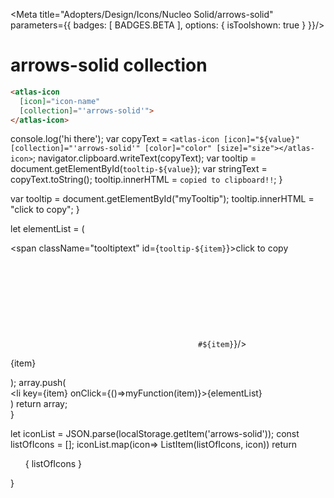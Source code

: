 
<Meta title="Adopters/Design/Icons/Nucleo Solid/arrows-solid" parameters={{ badges: [ BADGES.BETA ], options: { isToolshown: true } }}/>

# arrows-solid collection

```html
<atlas-icon 
  [icon]="icon-name"  
  [collection]="'arrows-solid'">
</atlas-icon>

```

<style>
{`
/* NOTE: This css is generated by Nucleo */
ul {
  display: flex;
  flex-wrap: wrap;
  justify-content: center;
  padding-left: 0;
}

ul li {
  border-radius: .4em;
  transition: background-color .2s;
  user-select: none;
  overflow: hidden;
  text-align: center;
  padding: 2em 1em 1em;
}

ul li:hover {
  background: hsla(0, 0%, 0%, 0.05);
  cursor: pointer;
}

ul p {
  display: block;
  font-size: 0.75rem;
  color: hsla(0, 0%, 0%, 0.5);
  user-select: text;
  cursor: pointer;
  max-width: 6rem;
  padding: 8px 0 4px;
}

ul p::selection {
  background: hsl(230, 93%, 66%);
  color: #fff;
}

ul p::-moz-selection {
  background: hsl(230, 93%, 66%);
  color: #fff;
}

.svg-wrapper {
  font-size: 32px;
}

.svg-wrapper svg {
  display: block;
  margin: 0 auto 10px;
}

/* --------------------------------

Icons

-------------------------------- */

:root {
  --icon-color-primary: inherit;
  --icon-color-secondary: currentColor;
}

.icon {
  display: inline-block;
  color: var(--icon-color-primary); /* icon primary color */
  height: 1em;
  width: 1em;
  line-height: 1;
  flex-shrink: 0;
  max-width: initial;
}

.icon use {
  /* icon secondary color */
  fill: var(--icon-color-secondary);
  stroke: var(--icon-color-secondary);
}

.css-122ju8q {
    padding: 0;
}

.icon-name {
    font-size: 12px;
}

/* --------------------------------

Caps/Corners

-------------------------------- */

.icon use {
  --icon-stroke-linecap-butt: butt;
  stroke-miterlimit: 10;
  stroke-linecap: square;
  stroke-linejoin: miter;
}

.stroke-round use {
  --icon-stroke-linecap-butt: round;
  stroke-linecap: round;
  stroke-linejoin: round;
}

/* --------------------------------

Tooltip

-------------------------------- */

.tooltip {
  position: relative;
  display: inline-block;
}

.tooltip .tooltiptext {
  visibility: hidden;
  width: 100%;
  background-color: #f6f9fc;
  color: #242323;
  text-align: center;
  padding: 3px;
  position: absolute;
  z-index: 1;
  bottom: 84%;
  left: 50%;
  margin-left: -75px;
  opacity: 0;
  transition: opacity 0.3s;
  font-size: 11px;
  justify-content: center;
  display: flex;
  align-items: center;
}

.tooltip:hover .tooltiptext {
  visibility: visible;
  opacity: 1;
}
    
    `}
</style>


  console.log('hi there');
  var copyText = `<atlas-icon [icon]="${value}" [collection]="'arrows-solid'" [color]="color" [size]="size"></atlas-icon>`;
  navigator.clipboard.writeText(copyText);
  var tooltip = document.getElementById(`tooltip-${value}`);
  var stringText = copyText.toString();
  tooltip.innerHTML = `copied to clipboard!!`;
}

  var tooltip = document.getElementById("myTooltip");
  tooltip.innerHTML = "click to copy";
}

  let elementList = (
      <div>
          <span className="tooltiptext" id={`tooltip-${item}`}>click to copy</span>
          <div className="svg-wrapper">
          <svg className="icon">
            <use href={`#${item}`}/>
          </svg>
          </div>
          <p  data-folder="">
          {item}
          </p> 
      </div>
  );
  array.push( <div className="tooltip" key={item}><li key={item} onClick={()=>myFunction(item)}>{elementList}</li></div>)
  return array;   
}

  let iconList = JSON.parse(localStorage.getItem('arrows-solid'));
  const listOfIcons = [];
  iconList.map(icon=> ListItem(listOfIcons, icon))
  return <ul>{ listOfIcons }</ul>
}

<Base/>
<svg xmlns="http://www.w3.org/2000/svg">
  <defs>
    <symbol id="all-directions" viewBox="0 0 24 24">
      <path fill="currentColor" d="m20.78 11.47-3-3a.75.75 0 1 0-1.06 1.06l1.72 1.72h-5.69V5.56l1.72 1.72a.75.75 0 0 0 1.06-1.06l-3-3a.75.75 0 0 0-1.06 0l-3 3a.75.75 0 1 0 1.06 1.06l1.72-1.72v5.69H5.56l1.72-1.72a.75.75 0 1 0-1.06-1.06l-3 3a.75.75 0 0 0 0 1.06l3 3a.75.75 0 1 0 1.06-1.06l-1.72-1.72h5.69v5.69l-1.72-1.72a.75.75 0 1 0-1.06 1.06l3 3a.75.75 0 0 0 1.06 0l3-3a.75.75 0 0 0-1.06-1.06l-1.72 1.72v-5.69h5.69l-1.72 1.72a.75.75 0 1 0 1.06 1.06l3-3a.75.75 0 0 0 0-1.06Z"/>
    </symbol>
    <symbol id="arrow-bottom-left" viewBox="0 0 24 24">
      <path fill="currentColor" d="M18.97 3.97 7.5 15.44l-2.47-2.47a.75.75 0 0 0-1.28.53v6a.75.75 0 0 0 .75.75h6a.75.75 0 0 0 .53-1.28L8.56 16.5 20.03 5.03a.75.75 0 0 0-1.06-1.06Z"/>
    </symbol>
    <symbol id="arrow-bottom-right" viewBox="0 0 24 24">
      <path fill="currentColor" d="M19.787 12.807a.75.75 0 0 0-.817.163l-2.47 2.47L5.03 3.97a.75.75 0 0 0-1.06 1.06L15.44 16.5l-2.47 2.47a.75.75 0 0 0 .53 1.28h6a.75.75 0 0 0 .75-.75v-6a.75.75 0 0 0-.463-.693Z"/>
    </symbol>
    <symbol id="arrow-down" viewBox="0 0 24 24">
      <path fill="currentColor" d="m6.9 14.7 4.5 6a.777.777 0 0 0 1.2 0l4.5-6a.75.75 0 0 0-.6-1.2h-3.75V3.75a.75.75 0 1 0-1.5 0v9.75H7.5a.75.75 0 0 0-.6 1.2Z"/>
    </symbol>
    <symbol id="arrow-left" viewBox="0 0 24 24">
      <path fill="currentColor" d="m9.3 17.1-6-4.5a.777.777 0 0 1 0-1.2l6-4.5a.75.75 0 0 1 1.2.6v3.75h9.75a.75.75 0 1 1 0 1.5H10.5v3.75a.75.75 0 0 1-1.2.6Z"/>
    </symbol>
    <symbol id="arrow-right" viewBox="0 0 24 24">
      <path fill="currentColor" d="m14.7 17.1 6-4.5a.777.777 0 0 0 0-1.2l-6-4.5a.75.75 0 0 0-1.2.6v3.75H3.75a.75.75 0 1 0 0 1.5h9.75v3.75a.75.75 0 0 0 1.2.6Z"/>
    </symbol>
    <symbol id="arrow-top-left" viewBox="0 0 24 24">
      <path fill="currentColor" d="m8.56 7.5 2.47-2.47a.75.75 0 0 0-.53-1.28h-6a.75.75 0 0 0-.75.75v6a.75.75 0 0 0 1.28.53L7.5 8.56l11.47 11.47a.75.75 0 0 0 1.06-1.06L8.56 7.5Z"/>
    </symbol>
    <symbol id="arrow-top-right" viewBox="0 0 24 24">
      <path fill="currentColor" d="M19.5 3.75h-6a.75.75 0 0 0-.53 1.28l2.47 2.47L3.97 18.97a.75.75 0 1 0 1.06 1.06L16.5 8.56l2.47 2.47a.75.75 0 0 0 1.28-.53v-6a.75.75 0 0 0-.75-.75Z"/>
    </symbol>
    <symbol id="arrow-up" viewBox="0 0 24 24">
      <path fill="currentColor" d="m17.1 9.3-4.5-6a.777.777 0 0 0-1.2 0l-4.5 6a.75.75 0 0 0 .6 1.2h3.75v9.75a.75.75 0 1 0 1.5 0V10.5h3.75a.75.75 0 0 0 .6-1.2Z"/>
    </symbol>
    <symbol id="arrows-expand" viewBox="0 0 24 24">
      <path fill="currentColor" d="M19.5 3.75h-5.25a.75.75 0 0 0-.53 1.28l2.095 2.095-8.69 8.69L5.03 13.72a.75.75 0 0 0-1.28.53v5.25a.75.75 0 0 0 .75.75h5.25a.75.75 0 0 0 .53-1.28l-2.095-2.095 8.69-8.69 2.095 2.095a.75.75 0 0 0 1.28-.53V4.5a.75.75 0 0 0-.75-.75Z"/>
    </symbol>
    <symbol id="chevron-down" viewBox="0 0 24 24">
      <path fill="currentColor" d="M12 16.5a.75.75 0 0 1-.53-.22l-7.5-7.5a.75.75 0 0 1 1.06-1.06L12 14.69l6.97-6.97a.75.75 0 1 1 1.06 1.06l-7.5 7.5a.75.75 0 0 1-.53.22Z"/>
    </symbol>
    <symbol id="chevron-left" viewBox="0 0 24 24">
      <path fill="currentColor" d="M15.75 20.25a.75.75 0 0 1-.53-.22l-7.5-7.5a.75.75 0 0 1 0-1.06l7.5-7.5a.75.75 0 0 1 1.06 1.06L9.31 12l6.97 6.97a.75.75 0 0 1-.53 1.28Z"/>
    </symbol>
    <symbol id="chevron-right" viewBox="0 0 24 24">
      <path fill="currentColor" d="M8.25 20.25a.75.75 0 0 1-.53-1.28L14.69 12 7.72 5.03a.75.75 0 0 1 1.06-1.06l7.5 7.5a.75.75 0 0 1 0 1.06l-7.5 7.5a.75.75 0 0 1-.53.22Z"/>
    </symbol>
    <symbol id="chevron-sm-down" viewBox="0 0 24 24">
      <path fill="currentColor" d="M12 14.25a.75.75 0 0 1-.53-.22l-3-3a.75.75 0 1 1 1.06-1.06L12 12.44l2.47-2.47a.75.75 0 0 1 1.06 1.06l-3 3a.75.75 0 0 1-.53.22Z"/>
    </symbol>
    <symbol id="chevron-sm-left" viewBox="0 0 24 24">
      <path fill="currentColor" d="M13.5 15.75a.75.75 0 0 1-.53-.22l-3-3a.75.75 0 0 1 0-1.06l3-3a.75.75 0 1 1 1.06 1.06L11.56 12l2.47 2.47a.751.751 0 0 1-.53 1.28Z"/>
    </symbol>
    <symbol id="chevron-sm-right" viewBox="0 0 24 24">
      <path fill="currentColor" d="M10.5 15.75a.75.75 0 0 1-.53-1.28L12.44 12 9.97 9.53a.75.75 0 1 1 1.06-1.06l3 3a.75.75 0 0 1 0 1.06l-3 3a.75.75 0 0 1-.53.22Z"/>
    </symbol>
    <symbol id="chevron-sm-up" viewBox="0 0 24 24">
      <path fill="currentColor" d="m15.53 12.97-3-3a.75.75 0 0 0-1.06 0l-3 3a.75.75 0 1 0 1.06 1.06L12 11.56l2.47 2.47a.75.75 0 0 0 1.06-1.06Z"/>
    </symbol>
    <symbol id="chevron-up" viewBox="0 0 24 24">
      <path fill="currentColor" d="M19.5 16.5a.75.75 0 0 1-.53-.22L12 9.31l-6.97 6.97a.75.75 0 0 1-1.06-1.06l7.5-7.5a.75.75 0 0 1 1.06 0l7.5 7.5a.75.75 0 0 1-.53 1.28Z"/>
    </symbol>
    <symbol id="circle-chevron-down" viewBox="0 0 24 24">
      <path fill="currentColor" d="M12 3a9 9 0 1 0 9 9 9.01 9.01 0 0 0-9-9Zm3.53 8.78-3 3a.75.75 0 0 1-1.06 0l-3-3a.75.75 0 1 1 1.06-1.06L12 13.19l2.47-2.47a.75.75 0 0 1 1.06 1.06Z"/>
    </symbol>
    <symbol id="circle-chevron-left" viewBox="0 0 24 24">
      <path fill="currentColor" d="M12 3a9 9 0 1 0 9 9 9.01 9.01 0 0 0-9-9Zm1.28 11.47a.75.75 0 0 1-1.06 1.06l-3-3a.75.75 0 0 1 0-1.06l3-3a.749.749 0 1 1 1.06 1.06L10.81 12l2.47 2.47Z"/>
    </symbol>
    <symbol id="circle-chevron-right" viewBox="0 0 24 24">
      <path fill="currentColor" d="M21 12a9 9 0 1 0-9 9 9.01 9.01 0 0 0 9-9Zm-10.28 3.53a.75.75 0 0 1 0-1.06L13.19 12l-2.47-2.47a.749.749 0 1 1 1.06-1.06l3 3a.75.75 0 0 1 0 1.06l-3 3a.75.75 0 0 1-1.06 0Z"/>
    </symbol>
    <symbol id="circle-chevron-up" viewBox="0 0 24 24">
      <path fill="currentColor" d="M12 3a9 9 0 1 0 9 9 9.01 9.01 0 0 0-9-9Zm3.53 10.28a.75.75 0 0 1-1.06 0L12 10.81l-2.47 2.47a.75.75 0 1 1-1.06-1.06l3-3a.75.75 0 0 1 1.06 0l3 3a.75.75 0 0 1 0 1.06Z"/>
    </symbol>
    <symbol id="circle-triangle-down" viewBox="0 0 24 24">
      <path fill="currentColor" d="M12 3a9 9 0 1 0 9 9 9.01 9.01 0 0 0-9-9Zm2.932 8.09-2.625 3.75a.39.39 0 0 1-.614 0l-2.625-3.75a.375.375 0 0 1 .307-.59h5.25a.375.375 0 0 1 .307.59Z"/>
    </symbol>
    <symbol id="circle-triangle-left" viewBox="0 0 24 24">
      <path fill="currentColor" d="M12 3a9 9 0 1 0 9 9 9.01 9.01 0 0 0-9-9Zm1.5 11.625a.375.375 0 0 1-.59.307l-3.75-2.625a.39.39 0 0 1 0-.614l3.75-2.625a.375.375 0 0 1 .59.307v5.25Z"/>
    </symbol>
    <symbol id="circle-triangle-right" viewBox="0 0 24 24">
      <path fill="currentColor" d="M21 12a9 9 0 1 0-9 9 9.01 9.01 0 0 0 9-9Zm-10.298 2.957a.375.375 0 0 1-.202-.332v-5.25a.375.375 0 0 1 .59-.307l3.75 2.625a.388.388 0 0 1 0 .614l-3.75 2.625a.375.375 0 0 1-.388.025Z"/>
    </symbol>
    <symbol id="circle-triangle-up" viewBox="0 0 24 24">
      <path fill="currentColor" d="M12 3a9 9 0 1 0 9 9 9.01 9.01 0 0 0-9-9Zm2.957 10.298a.375.375 0 0 1-.332.202h-5.25a.375.375 0 0 1-.307-.59l2.625-3.75a.388.388 0 0 1 .614 0l2.625 3.75a.375.375 0 0 1 .025.388Z"/>
    </symbol>
    <symbol id="cloud-download" viewBox="0 0 24 24">
      <path fill="currentColor" d="M13.5 4.5a7.47 7.47 0 0 0-7.391 6.225A4.5 4.5 0 0 0 7.5 19.5h6a7.5 7.5 0 0 0 0-15Zm2.154 8.876-3.375 3.75a.375.375 0 0 1-.558 0l-3.375-3.75a.375.375 0 0 1 .279-.626h2.625V10.5a.75.75 0 1 1 1.5 0v2.25h2.625a.375.375 0 0 1 .279.626Z"/>
    </symbol>
    <symbol id="cloud-upload" viewBox="0 0 24 24">
      <path fill="currentColor" d="M13.5 4.5a7.47 7.47 0 0 0-7.391 6.225A4.5 4.5 0 0 0 7.5 19.5h6a7.5 7.5 0 0 0 0-15Zm2.218 9.525a.375.375 0 0 1-.343.225H12.75v2.25a.75.75 0 1 1-1.5 0v-2.25H8.625a.374.374 0 0 1-.279-.626l3.375-3.75a.386.386 0 0 1 .558 0l3.375 3.75a.375.375 0 0 1 .064.401Z"/>
    </symbol>
    <symbol id="compare" viewBox="0 0 24 24">
      <path fill="currentColor" d="M6.896 7.515c.146.028.28.1.384.205l3.75 3.75a.75.75 0 0 1 0 1.06l-3.75 3.75A.75.75 0 0 1 6 15.75v-3H3.75a.75.75 0 1 1 0-1.5H6v-3a.75.75 0 0 1 .896-.735ZM18 11.25h2.25a.75.75 0 1 1 0 1.5H18v3a.75.75 0 0 1-1.28.53l-3.75-3.75a.75.75 0 0 1 0-1.06l3.75-3.75a.75.75 0 0 1 1.28.53v3Z"/>
    </symbol>
    <symbol id="cross-horizontal" viewBox="0 0 24 24">
      <path fill="currentColor" d="M12.75 11.25v-7.5a.75.75 0 0 0-1.5 0v7.5h-3V9a.75.75 0 0 0-1.219-.586l-3.75 3a.75.75 0 0 0 0 1.172l3.75 3A.751.751 0 0 0 8.25 15v-2.25h7.5V15a.75.75 0 0 0 1.219.586l3.75-3a.75.75 0 0 0 0-1.172l-3.75-3a.75.75 0 0 0-1.22.586v2.25h-3Z"/>
      <path fill="currentColor" d="M12 21a.75.75 0 0 1-.75-.75V15a.75.75 0 1 1 1.5 0v5.25A.75.75 0 0 1 12 21Z"/>
    </symbol>
    <symbol id="ctrl-backward" viewBox="0 0 24 24">
      <path fill="currentColor" d="M19.825 5.325a.75.75 0 0 0-.794.09L12 11.039V6a.75.75 0 0 0-1.219-.586l-7.5 6a.75.75 0 0 0 0 1.172l7.5 6A.751.751 0 0 0 12 18v-5.04l7.031 5.626A.751.751 0 0 0 20.25 18V6a.75.75 0 0 0-.425-.675Z"/>
    </symbol>
    <symbol id="ctrl-forward" viewBox="0 0 24 24">
      <path fill="currentColor" d="M13.219 5.414A.75.75 0 0 0 12 6v5.04L4.969 5.413A.75.75 0 0 0 3.75 6v12a.75.75 0 0 0 1.219.586L12 12.96V18a.75.75 0 0 0 1.219.586l7.5-6a.75.75 0 0 0 0-1.172l-7.5-6Z"/>
    </symbol>
    <symbol id="curved-arrow-down" viewBox="0 0 24 24">
      <path fill="currentColor" d="M15.75 20.25a.75.75 0 0 0 .576-.27l3.75-4.5a.75.75 0 0 0-.576-1.23h-3v-4.125a6.375 6.375 0 1 0-12.75 0V13.5a.75.75 0 1 0 1.5 0v-3.375a4.875 4.875 0 1 1 9.75 0v4.125h-3a.75.75 0 0 0-.576 1.23l3.75 4.5a.75.75 0 0 0 .576.27Z"/>
    </symbol>
    <symbol id="curved-arrow-left" viewBox="0 0 24 24">
      <path fill="currentColor" d="M13.875 3.75H10.5a.75.75 0 0 0 0 1.5h3.375a4.875 4.875 0 1 1 0 9.75H9.75v-3a.75.75 0 0 0-1.23-.576l-4.5 3.75a.75.75 0 0 0 0 1.152l4.5 3.75a.75.75 0 0 0 1.23-.576v-3h4.125a6.375 6.375 0 1 0 0-12.75Z"/>
    </symbol>
    <symbol id="curved-arrow-right" viewBox="0 0 24 24">
      <path fill="currentColor" d="m20.686 15.14-5.25-3.75a.75.75 0 0 0-1.186.61v3H9.375a4.875 4.875 0 1 1 0-9.75h4.875a.75.75 0 1 0 0-1.5H9.375a6.375 6.375 0 0 0 0 12.75h4.875v3a.75.75 0 0 0 1.186.61l5.25-3.75a.748.748 0 0 0 0-1.22Z"/>
    </symbol>
    <symbol id="data-download" viewBox="0 0 24 24">
      <path fill="currentColor" d="M11.682 16.429a.75.75 0 0 1-.258-.199l-3.75-4.5a.75.75 0 0 1 .576-1.23h3v-6a.75.75 0 1 1 1.5 0v6h3a.75.75 0 0 1 .576 1.23l-3.75 4.5a.75.75 0 0 1-.894.199Z"/>
      <path fill="currentColor" d="M18.97 14.47a.75.75 0 0 1 1.28.53v3A2.25 2.25 0 0 1 18 20.25H6A2.25 2.25 0 0 1 3.75 18v-3a.75.75 0 1 1 1.5 0v3a.75.75 0 0 0 .75.75h12a.75.75 0 0 0 .75-.75v-3a.75.75 0 0 1 .22-.53Z"/>
    </symbol>
    <symbol id="data-upload" viewBox="0 0 24 24">
      <path fill="currentColor" d="M11.25 9.75h-3a.75.75 0 0 1-.576-1.23l3.75-4.5a.776.776 0 0 1 1.152 0l3.75 4.5a.75.75 0 0 1-.576 1.23h-3v6a.75.75 0 1 1-1.5 0v-6Z"/>
      <path fill="currentColor" d="M18.97 14.47a.75.75 0 0 1 1.28.53v3A2.25 2.25 0 0 1 18 20.25H6A2.25 2.25 0 0 1 3.75 18v-3a.75.75 0 1 1 1.5 0v3a.75.75 0 0 0 .75.75h12a.75.75 0 0 0 .75-.75v-3a.75.75 0 0 1 .22-.53Z"/>
    </symbol>
    <symbol id="eject" viewBox="0 0 24 24">
      <path fill="currentColor" d="M5.25 3.75h13.5A2.25 2.25 0 0 1 21 6v9.75A2.25 2.25 0 0 1 18.75 18h-1.5v-1.5h1.5a.75.75 0 0 0 .75-.75V6a.75.75 0 0 0-.75-.75H5.25A.75.75 0 0 0 4.5 6v9.75a.75.75 0 0 0 .75.75h1.5V18h-1.5A2.25 2.25 0 0 1 3 15.75V6a2.25 2.25 0 0 1 2.25-2.25Z"/>
      <path fill="currentColor" d="M12.358 12.86a.78.78 0 0 1 .278.242l3.75 6a.75.75 0 0 1-.636 1.148h-7.5a.75.75 0 0 1-.639-1.148l3.75-6a.78.78 0 0 1 .997-.243Z"/>
    </symbol>
    <symbol id="enlarge" viewBox="0 0 24 24">
      <path fill="currentColor" d="M12 4.5a.75.75 0 0 1 .53.22l3.75 3.75a.75.75 0 0 1-1.06 1.06L12 6.31 8.78 9.53a.75.75 0 0 1-1.06-1.06l3.75-3.75A.75.75 0 0 1 12 4.5Zm0 13.19 3.22-3.22a.75.75 0 0 1 1.06 1.06l-3.75 3.75a.75.75 0 0 1-1.06 0l-3.75-3.75a.75.75 0 0 1 1.06-1.06L12 17.69Z"/>
    </symbol>
    <symbol id="enlarge-horizontal" viewBox="0 0 24 24">
      <path fill="currentColor" d="M17.03 7.72a.75.75 0 0 0-1.28.53v3h-7.5v-3a.75.75 0 0 0-1.28-.53l-3.75 3.75a.75.75 0 0 0 0 1.06l3.75 3.75a.75.75 0 0 0 1.28-.53v-3h7.5v3a.75.75 0 0 0 1.28.53l3.75-3.75a.75.75 0 0 0 0-1.06l-3.75-3.75Z"/>
    </symbol>
    <symbol id="enlarge-vertical" viewBox="0 0 24 24">
      <path fill="currentColor" d="M15.75 8.25a.75.75 0 0 0 .53-1.28l-3.75-3.75a.75.75 0 0 0-1.06 0L7.72 6.97a.75.75 0 0 0 .53 1.28h3v7.5h-3a.75.75 0 0 0-.53 1.28l3.75 3.75a.75.75 0 0 0 1.06 0l3.75-3.75a.75.75 0 0 0-.53-1.28h-3v-7.5h3Z"/>
    </symbol>
    <symbol id="expand" viewBox="0 0 24 24">
      <path fill="currentColor" d="M18.998 4.542a.75.75 0 0 1 .497.79l-.75 6.75a.75.75 0 0 1-1.277.447l-6-6a.75.75 0 0 1 .45-1.274l6.75-.75a.75.75 0 0 1 .33.037ZM6.166 11.27a.75.75 0 0 1 .364.2l6 6a.75.75 0 0 1-.45 1.275l-6.75.75a.75.75 0 0 1-.825-.825l.75-6.75a.75.75 0 0 1 .911-.65Z"/>
    </symbol>
    <symbol id="expand-h" viewBox="0 0 24 24">
      <path fill="currentColor" d="m14.73 7.674 4.5 3.75a.75.75 0 0 1 0 1.152l-4.5 3.75a.75.75 0 0 1-1.23-.576v-7.5a.75.75 0 0 1 1.23-.576Zm-5.076-.167a.755.755 0 0 1 .729.34.75.75 0 0 1 .117.403v7.5a.75.75 0 0 1-1.23.576l-4.5-3.75a.75.75 0 0 1 0-1.152l4.5-3.75a.755.755 0 0 1 .384-.167Z"/>
    </symbol>
    <symbol id="expand-v" viewBox="0 0 24 24">
      <path fill="currentColor" d="M12.316 4.58a.763.763 0 0 1 .26.19l3.75 4.5a.75.75 0 0 1-.576 1.23h-7.5a.75.75 0 0 1-.577-1.23l3.75-4.5a.78.78 0 0 1 .893-.19ZM8.25 13.5h7.5a.75.75 0 0 1 .577 1.23l-3.75 4.5a.75.75 0 0 1-1.154 0l-3.75-4.5a.75.75 0 0 1 .577-1.23Z"/>
    </symbol>
    <symbol id="file-download" viewBox="0 0 24 24">
      <path fill="currentColor" d="M16.5 3.75H18A2.25 2.25 0 0 1 20.25 6v12A2.25 2.25 0 0 1 18 20.25H6A2.25 2.25 0 0 1 3.75 18V6A2.25 2.25 0 0 1 6 3.75h1.5a.75.75 0 0 1 0 1.5H6a.75.75 0 0 0-.75.75v6.75H9a.75.75 0 0 1 .75.75V15h4.5v-1.5a.75.75 0 0 1 .75-.75h3.75V6a.75.75 0 0 0-.75-.75h-1.5a.75.75 0 1 1 0-1.5Z"/>
      <path fill="currentColor" d="M11.846 11.968a.387.387 0 0 1-.128-.09l-2.625-3a.375.375 0 0 1 .282-.622h1.875v-3.75a.75.75 0 1 1 1.5 0v3.75h1.875a.375.375 0 0 1 .282.622l-2.625 3a.387.387 0 0 1-.436.09Z"/>
    </symbol>
    <symbol id="file-upload" viewBox="0 0 24 24">
      <path fill="currentColor" d="M16.5 3.75H18A2.25 2.25 0 0 1 20.25 6v12A2.25 2.25 0 0 1 18 20.25H6A2.25 2.25 0 0 1 3.75 18V6A2.25 2.25 0 0 1 6 3.75h1.5a.75.75 0 0 1 0 1.5H6a.75.75 0 0 0-.75.75v6.75H9a.75.75 0 0 1 .75.75V15h4.5v-1.5a.75.75 0 0 1 .75-.75h3.75V6a.75.75 0 0 0-.75-.75h-1.5a.75.75 0 1 1 0-1.5Z"/>
      <path fill="currentColor" d="M11.25 7.5H9.375a.375.375 0 0 1-.282-.622l2.625-3a.387.387 0 0 1 .564 0l2.625 3a.375.375 0 0 1-.282.622H12.75v3.75a.75.75 0 1 1-1.5 0V7.5Z"/>
    </symbol>
    <symbol id="fork" viewBox="0 0 24 24">
      <path fill="currentColor" d="M14.625 6.75a.375.375 0 0 0 .282-.622l-2.625-3a.387.387 0 0 0-.564 0l-2.625 3a.375.375 0 0 0 .282.622h1.875v13.5a.75.75 0 1 0 1.5 0V6.75h1.875Z"/>
      <path fill="currentColor" d="M17.532 7.628a.387.387 0 0 0-.564 0l-2.625 3a.375.375 0 0 0 .282.622H16.5v2.76a.75.75 0 0 1-.454.69l-2.091.9a.75.75 0 1 0 .59 1.379l2.09-.9A2.246 2.246 0 0 0 18 14.01v-2.76h1.875a.375.375 0 0 0 .282-.622l-2.625-3ZM7.954 16.2l2.092.9a.75.75 0 0 1-.592 1.378l-2.09-.9A2.25 2.25 0 0 1 6 15.511V13.5H4.125a.375.375 0 0 1-.282-.622l2.625-3a.387.387 0 0 1 .564 0l2.625 3a.376.376 0 0 1-.282.622H7.5v2.01a.75.75 0 0 0 .454.69Z"/>
    </symbol>
    <symbol id="format-left" viewBox="0 0 24 24">
      <path fill="currentColor" d="M20.25 4.5H3.75a.75.75 0 1 0 0 1.5h16.5a.75.75 0 1 0 0-1.5ZM7.825 8.325a.75.75 0 0 0-.794.09l-3.75 3a.75.75 0 0 0 0 1.171l3.75 3A.75.75 0 0 0 8.25 15v-2.25h4.5a.75.75 0 1 0 0-1.5h-4.5V9a.75.75 0 0 0-.425-.675ZM3.75 18h16.5a.75.75 0 1 1 0 1.5H3.75a.75.75 0 1 1 0-1.5Zm16.5-4.5h-4.5a.75.75 0 1 0 0 1.5h4.5a.75.75 0 1 0 0-1.5ZM15.75 9h4.5a.75.75 0 1 1 0 1.5h-4.5a.75.75 0 1 1 0-1.5Z"/>
    </symbol>
    <symbol id="format-right" viewBox="0 0 24 24">
      <path fill="currentColor" d="M20.25 4.5H3.75a.75.75 0 0 0 0 1.5h16.5a.75.75 0 1 0 0-1.5Zm-3.281 3.914A.75.75 0 0 0 15.75 9v2.25h-4.5a.75.75 0 1 0 0 1.5h4.5V15a.75.75 0 0 0 1.219.586l3.75-3a.75.75 0 0 0 0-1.172l-3.75-3ZM3.75 18h16.5a.75.75 0 1 1 0 1.5H3.75a.75.75 0 1 1 0-1.5Zm0-3h4.5a.75.75 0 1 0 0-1.5h-4.5a.75.75 0 1 0 0 1.5Zm4.5-4.5h-4.5a.75.75 0 1 1 0-1.5h4.5a.75.75 0 0 1 0 1.5Z"/>
    </symbol>
    <symbol id="fullscreen" viewBox="0 0 24 24">
      <path fill="currentColor" d="M9 5.25H6.31l3.97 3.97a.75.75 0 0 1-1.06 1.06L5.25 6.31V9a.75.75 0 0 1-1.5 0V4.5a.75.75 0 0 1 .75-.75H9a.75.75 0 0 1 0 1.5ZM5.25 17.69l3.97-3.97a.75.75 0 0 1 1.06 1.06l-3.97 3.97H9a.75.75 0 1 1 0 1.5H4.5a.75.75 0 0 1-.75-.75V15a.75.75 0 1 1 1.5 0v2.69ZM19.5 3.75H15a.75.75 0 1 0 0 1.5h2.69l-3.97 3.97a.749.749 0 1 0 1.06 1.06l3.97-3.97V9a.75.75 0 1 0 1.5 0V4.5a.75.75 0 0 0-.75-.75Zm-.53 10.72a.75.75 0 0 1 1.28.53v4.5a.75.75 0 0 1-.75.75H15a.75.75 0 1 1 0-1.5h2.69l-3.97-3.97a.75.75 0 0 1 1.06-1.06l3.97 3.97V15a.75.75 0 0 1 .22-.53Z"/>
    </symbol>
    <symbol id="invert-process" viewBox="0 0 24 24">
      <path fill="currentColor" d="M11.835 3.001a9 9 0 0 1 5.047 1.437 9.035 9.035 0 0 1 4.036 8.76.75.75 0 0 1-1.486-.199 7.5 7.5 0 0 0-11.65-7.2L9.138 7.5a.375.375 0 0 1-.063.525.368.368 0 0 1-.199.082l-5.004.426a.375.375 0 0 1-.389-.488l1.532-4.782a.375.375 0 0 1 .65-.12l1.18 1.48a9 9 0 0 1 4.99-1.622ZM5.1 14.931a.751.751 0 0 0-1.38.588c.233.545.52 1.066.855 1.555a.75.75 0 0 0 1.239-.847 7.522 7.522 0 0 1-.714-1.296ZM9.589 19.1a7.596 7.596 0 0 1-1.3-.584.75.75 0 0 0-.768 1.284 9.05 9.05 0 0 0 1.582.716.75.75 0 0 0 .486-1.419v.002Zm3.419.329a7.585 7.585 0 0 0 1.405-.332.75.75 0 1 1 .483 1.42 9.076 9.076 0 0 1-1.686.398.75.75 0 1 1-.203-1.486Zm5.182-3.197a7.52 7.52 0 0 1-.98 1.162.75.75 0 1 0 1.043 1.079 9.01 9.01 0 0 0 1.177-1.395.75.75 0 1 0-1.24-.846Z"/>
    </symbol>
    <symbol id="launch" viewBox="0 0 24 24">
      <path fill="currentColor" d="M13.5 3.75h6a.75.75 0 0 1 .75.75v6a.75.75 0 0 1-1.28.53L16.5 8.56l-4.72 4.72a.748.748 0 0 1-1.07.01.748.748 0 0 1 .01-1.07l4.72-4.72-2.47-2.47a.75.75 0 0 1 .53-1.28Z"/>
      <path fill="currentColor" d="M16.5 20.25H6A2.25 2.25 0 0 1 3.75 18V7.5A2.25 2.25 0 0 1 6 5.25h3.75a.75.75 0 1 1 0 1.5H6a.75.75 0 0 0-.75.75V18a.75.75 0 0 0 .75.75h10.5a.75.75 0 0 0 .75-.75v-3.75a.75.75 0 1 1 1.5 0V18a2.25 2.25 0 0 1-2.25 2.25Z"/>
    </symbol>
    <symbol id="logout" viewBox="0 0 24 24">
      <path fill="currentColor" d="M15.97 17.47a.75.75 0 0 1 1.28.53v.75A2.25 2.25 0 0 1 15 21H7.5a2.25 2.25 0 0 1-2.25-2.25V5.25A2.25 2.25 0 0 1 7.5 3H15a2.25 2.25 0 0 1 2.25 2.25V6a.75.75 0 1 1-1.5 0v-.75A.75.75 0 0 0 15 4.5H7.5a.75.75 0 0 0-.75.75v13.5a.75.75 0 0 0 .75.75H15a.75.75 0 0 0 .75-.75V18a.75.75 0 0 1 .22-.53Z"/>
      <path fill="currentColor" d="M14.335 8.255a.75.75 0 0 1 .384.16l3.75 3a.752.752 0 0 1 0 1.17l-3.75 3A.751.751 0 0 1 13.5 15v-2.25H9a.75.75 0 1 1 0-1.5h4.5V9a.75.75 0 0 1 .835-.745Z"/>
    </symbol>
    <symbol id="progress" viewBox="0 0 24 24">
      <path fill="currentColor" d="M12 18.75A6.757 6.757 0 0 0 18.75 12h1.5c0 4.549-3.701 8.25-8.25 8.25-4.549 0-8.25-3.701-8.25-8.25 0-4.549 3.701-8.25 8.25-8.25 1.909 0 3.718.646 5.18 1.832l2.07-1.942.484 5.689-5.703-.797 2.042-1.907A6.699 6.699 0 0 0 12 5.25 6.757 6.757 0 0 0 5.25 12 6.757 6.757 0 0 0 12 18.75Z"/>
      <path fill="currentColor" d="M7.5 12.75h5.25V7.5h-1.5v3.75H7.5v1.5Z"/>
    </symbol>
    <symbol id="redo" viewBox="0 0 24 24">
      <path fill="currentColor" d="M19.36 8.858a.374.374 0 0 0-.667-.116l-1.785 2.532A11.164 11.164 0 0 0 11.25 9.75a11.39 11.39 0 0 0-8.03 3.22.75.75 0 0 0 1.06 1.06 9.88 9.88 0 0 1 6.97-2.78 9.691 9.691 0 0 1 4.79 1.255l-1.778 2.523a.374.374 0 0 0 .307.591h.027l6.056-.434a.375.375 0 0 0 .334-.475L19.36 8.858Z"/>
    </symbol>
    <symbol id="refresh" viewBox="0 0 24 24">
      <path fill="currentColor" d="M20.262 11.25a.75.75 0 0 0-.75.75 7.517 7.517 0 1 1-3.284-6.195L14.874 7.5a.375.375 0 0 0 .262.605l5.004.426a.375.375 0 0 0 .389-.487l-1.532-4.78a.376.376 0 0 0-.288-.255A.345.345 0 0 0 18.64 3a.375.375 0 0 0-.293.142l-1.183 1.485A8.995 8.995 0 1 0 21.012 12a.75.75 0 0 0-.75-.75Z"/>
    </symbol>
    <symbol id="refund" viewBox="0 0 24 24">
      <path fill="currentColor" d="M19.602 16.837a9 9 0 0 1-2.44 2.535h.001A9.008 9.008 0 0 1 2.988 12a.75.75 0 1 1 1.5 0 7.517 7.517 0 1 0 3.288-6.195L9.126 7.5a.375.375 0 0 1-.06.525.368.368 0 0 1-.202.082l-5.004.426a.375.375 0 0 1-.389-.487l1.532-4.783a.375.375 0 0 1 .52-.225.38.38 0 0 1 .13.106l1.183 1.485a9 9 0 0 1 12.766 12.208Z"/>
      <path fill="currentColor" d="M11.613 8.325V7.5h.737v.802a6.094 6.094 0 0 1 2.227.495l-.505 1.258a5.827 5.827 0 0 0-1.725-.419v1.59c.52.183 1.02.417 1.493.699.263.165.486.387.65.651a1.6 1.6 0 0 1 .21.825 1.704 1.704 0 0 1-.619 1.375 3.08 3.08 0 0 1-1.732.622V16.5h-.737v-1.082c-.79 0-1.573-.157-2.302-.462v-1.42c.36.172.738.309 1.125.409.384.109.778.179 1.176.21v-1.668l-.361-.14a4.002 4.002 0 0 1-1.509-.912 1.749 1.749 0 0 1-.441-1.219 1.592 1.592 0 0 1 .61-1.282 3.107 3.107 0 0 1 1.703-.609Zm-.53 2.282c.159.132.338.239.53.315V9.656c-.463.069-.694.255-.694.56a.508.508 0 0 0 .164.39Zm1.816 2.493a2.381 2.381 0 0 0-.55-.323v1.34c.489-.083.732-.295.732-.635a.484.484 0 0 0-.182-.382Z"/>
    </symbol>
    <symbol id="reload" viewBox="0 0 24 24">
      <path fill="currentColor" d="M5.572 8.13A7.492 7.492 0 0 0 4.5 12 .75.75 0 1 1 3 12a8.989 8.989 0 0 1 14.15-7.372l1.185-1.486a.374.374 0 0 1 .65.12l1.532 4.782a.383.383 0 0 1-.024.286.374.374 0 0 1-.365.201l-5.004-.426a.375.375 0 0 1-.262-.605l1.352-1.697A7.492 7.492 0 0 0 5.572 8.13Zm14.148 3.34A.75.75 0 0 1 21 12a8.99 8.99 0 0 1-14.15 7.372l-1.185 1.486a.376.376 0 0 1-.293.142.34.34 0 0 1-.069-.008.375.375 0 0 1-.288-.255l-1.532-4.782a.384.384 0 0 1 .024-.287.374.374 0 0 1 .365-.2l5.004.425a.375.375 0 0 1 .262.607l-1.352 1.696A7.491 7.491 0 0 0 19.5 12a.75.75 0 0 1 .22-.53Z"/>
    </symbol>
    <symbol id="repeat" viewBox="0 0 24 24">
      <path fill="currentColor" d="M4.5 12a7.492 7.492 0 0 1 11.714-6.197L14.862 7.5a.375.375 0 0 0 .262.605l5.004.426a.375.375 0 0 0 .389-.487l-1.532-4.782a.375.375 0 0 0-.288-.254.346.346 0 0 0-.231.03.374.374 0 0 0-.13.104L17.15 4.628A8.989 8.989 0 0 0 3 12a.75.75 0 1 0 1.5 0Z"/>
      <path fill="currentColor" d="M12 14.25a2.25 2.25 0 1 0 0-4.5 2.25 2.25 0 0 0 0 4.5Z"/>
      <path fill="currentColor" d="M19.72 11.47A.75.75 0 0 1 21 12a8.99 8.99 0 0 1-14.15 7.372l-1.185 1.486a.376.376 0 0 1-.293.142.34.34 0 0 1-.069-.008.375.375 0 0 1-.288-.255l-1.532-4.782a.384.384 0 0 1 .024-.287.374.374 0 0 1 .365-.2l5.004.425a.375.375 0 0 1 .262.607l-1.352 1.696A7.491 7.491 0 0 0 19.5 12a.75.75 0 0 1 .22-.53Z"/>
    </symbol>
    <symbol id="repeat-cycle" viewBox="0 0 24 24">
      <path fill="currentColor" d="M6.835 4.627A8.907 8.907 0 0 1 12 3a9 9 0 1 1-3.755 17.181.75.75 0 0 1 .627-1.362A7.5 7.5 0 1 0 12 4.5a7.425 7.425 0 0 0-4.224 1.303L9.126 7.5a.375.375 0 0 1-.06.525.368.368 0 0 1-.202.082l-5.004.427a.375.375 0 0 1-.389-.488l1.532-4.783a.375.375 0 0 1 .52-.225.38.38 0 0 1 .13.106l1.182 1.483Z"/>
      <path fill="currentColor" d="M8.25 16.5a2.25 2.25 0 1 1-4.5 0 2.25 2.25 0 0 1 4.5 0Z"/>
    </symbol>
    <symbol id="reply" viewBox="0 0 24 24">
      <path fill="currentColor" d="M11.25 8.256V4.125a.375.375 0 0 0-.634-.271l-7.5 7.125a.375.375 0 0 0 0 .543l7.5 7.124a.375.375 0 0 0 .634-.271v-4.12c6.84.19 8.937 5.521 9.024 5.752a.375.375 0 0 0 .726-.132c0-10.081-6.538-11.521-9.75-11.619Z"/>
    </symbol>
    <symbol id="reply-all" viewBox="0 0 24 24">
      <path fill="currentColor" d="M5.25 11.201c-.013.497.172.978.514 1.339l4.736 4.999v.836a.375.375 0 0 1-.647.258l-6.75-7.125a.379.379 0 0 1-.07-.411.376.376 0 0 1 .085-.12l6.75-6.374a.375.375 0 0 1 .632.272v.609l-4.659 4.4a1.894 1.894 0 0 0-.591 1.317Z"/>
      <path fill="currentColor" d="M14.25 4.875V9.01c4.634.241 6.75 4.967 6.75 9.365a.375.375 0 0 1-.71.168c-.021-.041-2.077-4.04-6.04-4.282v4.114a.375.375 0 0 1-.647.258l-6.75-7.125a.379.379 0 0 1-.07-.411.376.376 0 0 1 .085-.12l6.75-6.374a.375.375 0 0 1 .632.272Z"/>
    </symbol>
    <symbol id="resize-x" viewBox="0 0 24 24">
      <path fill="currentColor" d="M3.22 4.72a.75.75 0 0 1 1.28.53v13.5a.75.75 0 1 1-1.5 0V5.25a.75.75 0 0 1 .22-.53Zm16.5 0a.75.75 0 0 1 1.28.53v13.5a.75.75 0 1 1-1.5 0V5.25a.75.75 0 0 1 .22-.53ZM9.518 8.278a.375.375 0 0 0-.409.082l-3.375 3.375a.374.374 0 0 0 0 .53L9.11 15.64a.375.375 0 0 0 .64-.265v-6.75a.375.375 0 0 0-.232-.347Zm5.18-.021c.073.014.14.05.192.103l3.375 3.375a.374.374 0 0 1 0 .53L14.89 15.64a.375.375 0 0 1-.64-.265v-6.75a.375.375 0 0 1 .448-.368Z"/>
    </symbol>
    <symbol id="resize-y" viewBox="0 0 24 24">
      <path fill="currentColor" d="M5.25 3h13.5a.75.75 0 1 1 0 1.5H5.25a.75.75 0 0 1 0-1.5Zm13.5 16.5a.75.75 0 1 1 0 1.5H5.25a.75.75 0 1 1 0-1.5h13.5ZM8.36 14.89l3.375 3.375a.374.374 0 0 0 .53 0l3.375-3.375a.374.374 0 0 0-.265-.64h-6.75a.375.375 0 0 0-.265.64Zm7.015-5.14h-6.75a.375.375 0 0 1-.265-.64l3.375-3.375a.374.374 0 0 1 .53 0L15.64 9.11a.375.375 0 0 1-.265.64Z"/>
    </symbol>
    <symbol id="respond-arrow" viewBox="0 0 24 24">
      <path fill="currentColor" d="m20.895 10.979-7.5-7.125a.375.375 0 0 0-.633.271v3.38A9.14 9.14 0 0 0 6.07 10.27C2.677 13.88 3 19.654 3.013 19.898a.375.375 0 0 0 .724.109c.088-.231 2.185-5.564 9.025-5.752v4.12a.374.374 0 0 0 .633.271l7.5-7.125a.375.375 0 0 0 0-.543Z"/>
    </symbol>
    <symbol id="restore" viewBox="0 0 24 24">
      <path fill="currentColor" d="m5.653 3.144 1.183 1.485A9.009 9.009 0 1 1 2.988 12a.75.75 0 1 1 1.5 0 7.517 7.517 0 1 0 3.288-6.195L9.126 7.5a.375.375 0 0 1-.06.525.368.368 0 0 1-.202.082l-5.004.427a.375.375 0 0 1-.389-.488l1.532-4.783a.375.375 0 0 1 .52-.225.38.38 0 0 1 .13.106Z"/>
      <path fill="currentColor" d="M11.47 7.72a.75.75 0 0 1 1.28.53v3.44l2.78 2.78a.75.75 0 0 1-1.06 1.06l-3-3a.75.75 0 0 1-.22-.53V8.25c0-.199.08-.39.22-.53Z"/>
    </symbol>
    <symbol id="screen-sharing" viewBox="0 0 24 24">
      <path fill="currentColor" d="M3.375 9.75a.37.37 0 0 1-.312-.167A.375.375 0 0 1 3 9.375v-5.25a.375.375 0 0 1 .375-.375h5.25a.375.375 0 0 1 .265.64L6.796 6.486 9.53 9.22a.75.75 0 0 1-1.06 1.06L5.734 7.546 3.64 9.64a.375.375 0 0 1-.265.11Z"/>
      <path fill="currentColor" d="M20.25 3.75h-9.128l-1.5 1.5H19.5V15h-15v-4.628l-1.5 1.5V16.5a.75.75 0 0 0 .75.75h16.5a.75.75 0 0 0 .75-.75v-12a.75.75 0 0 0-.75-.75Zm-4.5 15h-7.5a.75.75 0 1 0 0 1.5h7.5a.75.75 0 1 0 0-1.5Z"/>
    </symbol>
    <symbol id="separate" viewBox="0 0 24 24">
      <path fill="currentColor" d="M16.175 11.175a.75.75 0 0 0 .794-.09l3.75-3a.75.75 0 0 0 0-1.172l-3.75-3a.75.75 0 0 0-1.219.587v2.25h-3.047a2.25 2.25 0 0 0-1.725.81l-3.08 3.69H3.75a.75.75 0 1 0 0 1.5h4.148l3.075 3.69a2.249 2.249 0 0 0 1.73.81h3.047v2.25a.75.75 0 0 0 1.219.586l3.75-3a.75.75 0 0 0 0-1.172l-3.75-3a.75.75 0 0 0-1.219.586v2.25h-3.047a.749.749 0 0 1-.577-.27L9.225 12l2.9-3.48a.75.75 0 0 1 .578-.27h3.047v2.25a.75.75 0 0 0 .425.675Z"/>
    </symbol>
    <symbol id="share" viewBox="0 0 24 24">
      <path fill="currentColor" d="M15.835 3.755a.75.75 0 0 1 .384.16l3.75 3a.75.75 0 0 1 0 1.17l-3.75 3A.75.75 0 0 1 15 10.5V8.25A3.754 3.754 0 0 0 11.25 12v2.25a.75.75 0 1 1-1.5 0V12A5.257 5.257 0 0 1 15 6.75V4.5a.75.75 0 0 1 .835-.745Z"/>
      <path fill="currentColor" d="M15.97 13.72a.75.75 0 0 1 1.28.53V18A2.25 2.25 0 0 1 15 20.25H6A2.25 2.25 0 0 1 3.75 18v-7.5A2.25 2.25 0 0 1 6 8.25h1.5a.75.75 0 0 1 0 1.5H6a.75.75 0 0 0-.75.75V18a.75.75 0 0 0 .75.75h9a.75.75 0 0 0 .75-.75v-3.75a.75.75 0 0 1 .22-.53Z"/>
    </symbol>
    <symbol id="slide-left" viewBox="0 0 24 24">
      <path fill="currentColor" d="M11.25 5.25h9a.75.75 0 0 1 0 1.5h-9a.75.75 0 0 1 0-1.5Zm9 6H9v-3a.75.75 0 0 0-1.23-.576l-4.5 3.75a.75.75 0 0 0 0 1.152l4.5 3.75A.75.75 0 0 0 9 15.75v-3h11.25a.75.75 0 0 0 0-1.5Zm0 6h-9a.75.75 0 1 0 0 1.5h9a.75.75 0 0 0 0-1.5Z"/>
    </symbol>
    <symbol id="slide-right" viewBox="0 0 24 24">
      <path fill="currentColor" d="M3.75 6.75h9a.75.75 0 1 0 0-1.5h-9a.75.75 0 0 0 0 1.5Zm9 10.5h-9a.75.75 0 1 0 0 1.5h9a.75.75 0 1 0 0-1.5Zm3.096-9.744a.75.75 0 0 1 .384.168l4.5 3.75a.75.75 0 0 1 0 1.152l-4.5 3.75A.75.75 0 0 1 15 15.75v-3H3.75a.75.75 0 1 1 0-1.5H15v-3a.75.75 0 0 1 .846-.744Z"/>
    </symbol>
    <symbol id="split-branch" viewBox="0 0 24 24">
      <path fill="currentColor" d="M10.28 5.03 8.185 7.125l4.345 4.345c.14.14.22.331.22.53v7.5a.75.75 0 1 1-1.5 0v-7.19L7.125 8.185 5.03 10.28a.75.75 0 0 1-1.28-.53V4.5a.75.75 0 0 1 .75-.75h5.25a.75.75 0 0 1 .53 1.28Zm3.97-1.28h5.25a.75.75 0 0 1 .75.75v5.25a.75.75 0 0 1-1.28.53l-2.095-2.095-2.095 2.095a.748.748 0 0 1-1.07.01.748.748 0 0 1 .01-1.07l2.095-2.095L13.72 5.03a.75.75 0 0 1 .53-1.28Z"/>
    </symbol>
    <symbol id="swap-vertical" viewBox="0 0 24 24">
      <path fill="currentColor" d="M12.402 8.883A.75.75 0 0 1 12 9H9v6a.75.75 0 1 1-1.5 0V9h-3a.75.75 0 0 1-.576-1.23l3.75-4.5a.775.775 0 0 1 1.152 0l3.75 4.5a.75.75 0 0 1-.174 1.113ZM16.5 15h3a.75.75 0 0 1 .576 1.23l-3.75 4.5a.75.75 0 0 1-1.152 0l-3.75-4.5A.75.75 0 0 1 12 15h3V9a.75.75 0 1 1 1.5 0v6Z"/>
    </symbol>
    <symbol id="three-way-direction" viewBox="0 0 24 24">
      <path fill="currentColor" d="M17.872 10.593a.375.375 0 0 0-.622.282v1.875h-1.5a4.491 4.491 0 0 0-3 1.125V8.25H15a.75.75 0 0 0 .586-1.219l-3-3.75a.777.777 0 0 0-1.172 0l-3 3.75A.75.75 0 0 0 9 8.25h2.25v5.625a4.491 4.491 0 0 0-3-1.125h-1.5v-1.875a.375.375 0 0 0-.622-.282l-3 2.625a.375.375 0 0 0 0 .564l3 2.625a.375.375 0 0 0 .622-.282V14.25h1.5a2.967 2.967 0 0 1 3 3v3a.75.75 0 1 0 1.5 0v-3a2.967 2.967 0 0 1 3-3h1.5v1.875a.375.375 0 0 0 .622.282l3-2.625a.374.374 0 0 0 0-.564l-3-2.625Z"/>
    </symbol>
    <symbol id="time-machine" viewBox="0 0 24 24">
      <path fill="currentColor" d="M5.639 5.639A9.01 9.01 0 0 1 16.07 3.968a9 9 0 1 1-9.223 15.404l-1.183 1.485a.375.375 0 0 1-.65-.12l-1.532-4.782a.375.375 0 0 1 .39-.488l5.003.426a.374.374 0 0 1 .262.607l-1.354 1.695A7.516 7.516 0 1 0 4.5 12 .75.75 0 1 1 3 12a9.01 9.01 0 0 1 2.639-6.361Z"/>
      <path fill="currentColor" d="M11.47 6.22a.75.75 0 0 1 1.28.53v4.5h4.5a.75.75 0 1 1 0 1.5H12a.75.75 0 0 1-.75-.75V6.75a.75.75 0 0 1 .22-.53Z"/>
    </symbol>
    <symbol id="transaction" viewBox="0 0 24 24">
      <path fill="currentColor" d="M9.375 5.25H6.75V3.375a.375.375 0 0 0-.622-.282l-3 2.625a.375.375 0 0 0 0 .564l3 2.625a.375.375 0 0 0 .622-.282V6.75h2.625a.375.375 0 0 0 .375-.375v-.75a.375.375 0 0 0-.375-.375ZM12 16.5a4.5 4.5 0 1 1 0-9 4.5 4.5 0 0 1 0 9.001Zm5.872-1.407 3 2.625a.373.373 0 0 1 0 .564l-3 2.625a.376.376 0 0 1-.622-.282V18.75h-2.625a.375.375 0 0 1-.375-.375v-.75a.375.375 0 0 1 .375-.375h2.625v-1.875a.374.374 0 0 1 .622-.282Z"/>
    </symbol>
    <symbol id="trend-down" viewBox="0 0 24 24">
      <path fill="currentColor" d="M20.89 16.39a.375.375 0 0 1-.307.108l-6.75-.75a.375.375 0 0 1-.225-.638l2.47-2.47-3.328-3.33-3.97 3.97a.75.75 0 0 1-1.06 0l-4.5-4.5a.75.75 0 0 1 1.06-1.06l3.97 3.97 3.97-3.97a.75.75 0 0 1 1.06 0l3.86 3.86 2.47-2.47a.375.375 0 0 1 .389-.089.375.375 0 0 1 .251.313l.75 6.75a.374.374 0 0 1-.11.306Z"/>
    </symbol>
    <symbol id="trend-up" viewBox="0 0 24 24">
      <path fill="currentColor" d="M20.89 7.61a.375.375 0 0 0-.307-.11l-6.75.75a.375.375 0 0 0-.225.638l2.47 2.47-3.328 3.332-3.97-3.97a.75.75 0 0 0-1.06 0l-4.5 4.5a.75.75 0 0 0 1.06 1.06l3.97-3.97 3.97 3.97a.75.75 0 0 0 1.06 0l3.86-3.86 2.47 2.47a.375.375 0 0 0 .56-.031.375.375 0 0 0 .08-.193l.75-6.75a.374.374 0 0 0-.11-.306Z"/>
    </symbol>
    <symbol id="triangle-sm-down" viewBox="0 0 24 24">
      <path fill="currentColor" d="M15.75 8.25h-7.5a.751.751 0 0 0-.636 1.148l3.75 6a.75.75 0 0 0 1.272 0l3.75-6a.75.75 0 0 0-.636-1.148Z"/>
    </symbol>
    <symbol id="triangle-sm-left" viewBox="0 0 24 24">
      <path fill="currentColor" d="M15.364 7.594a.748.748 0 0 0-.762.02l-6 3.75a.753.753 0 0 0 0 1.272l6 3.75a.75.75 0 0 0 1.148-.636v-7.5a.75.75 0 0 0-.386-.656Z"/>
    </symbol>
    <symbol id="triangle-sm-right" viewBox="0 0 24 24">
      <path fill="currentColor" d="m15.398 11.364-6-3.75a.748.748 0 0 0-1.148.636v7.5a.75.75 0 0 0 1.148.636l6-3.75a.75.75 0 0 0 0-1.272Z"/>
    </symbol>
    <symbol id="triangle-sm-up" viewBox="0 0 24 24">
      <path fill="currentColor" d="M12.636 8.602c-.274-.438-.997-.438-1.272 0l-3.75 6a.75.75 0 0 0 .636 1.148h7.5a.75.75 0 0 0 .637-1.148l-3.751-6Z"/>
    </symbol>
    <symbol id="turn-e" viewBox="0 0 24 24">
      <path fill="currentColor" d="M14.73 3.924a.75.75 0 0 0-1.23.576v3H6.75A2.25 2.25 0 0 0 4.5 9.75v9.75a.75.75 0 1 0 1.5 0V9.75A.75.75 0 0 1 6.75 9h6.75v3a.75.75 0 0 0 1.23.576l4.5-3.75a.75.75 0 0 0 0-1.152l-4.5-3.75Z"/>
    </symbol>
    <symbol id="turn-n" viewBox="0 0 24 24">
      <path fill="currentColor" d="M16.326 4.77a.775.775 0 0 0-1.152 0l-3.75 4.5A.75.75 0 0 0 12 10.5h3v6.75a.75.75 0 0 1-.75.75H4.5a.75.75 0 1 0 0 1.5h9.75a2.25 2.25 0 0 0 2.25-2.25V10.5h3a.75.75 0 0 0 .576-1.23l-3.75-4.5Z"/>
    </symbol>
    <symbol id="turn-s" viewBox="0 0 24 24">
      <path fill="currentColor" d="M19.5 4.5H9.75A2.25 2.25 0 0 0 7.5 6.75v6.75h-3a.75.75 0 0 0-.576 1.23l3.75 4.5a.75.75 0 0 0 1.152 0l3.75-4.5A.75.75 0 0 0 12 13.5H9V6.75A.75.75 0 0 1 9.75 6h9.75a.75.75 0 1 0 0-1.5Z"/>
    </symbol>
    <symbol id="turn-w" viewBox="0 0 24 24">
      <path fill="currentColor" d="M17.25 7.5H10.5v-3a.75.75 0 0 0-1.23-.576l-4.5 3.75a.75.75 0 0 0 0 1.152l4.5 3.75A.75.75 0 0 0 10.5 12V9h6.75a.75.75 0 0 1 .75.75v9.75a.75.75 0 1 0 1.5 0V9.75a2.25 2.25 0 0 0-2.25-2.25Z"/>
    </symbol>
    <symbol id="undo" viewBox="0 0 24 24">
      <path fill="currentColor" d="M20.78 12.97a11.39 11.39 0 0 0-8.03-3.22 11.164 11.164 0 0 0-5.658 1.524L5.307 8.742a.375.375 0 0 0-.667.116l-1.626 5.85a.375.375 0 0 0 .334.475l6.056.435h.027a.375.375 0 0 0 .307-.591L7.96 12.505a9.692 9.692 0 0 1 4.79-1.255 9.88 9.88 0 0 1 6.97 2.78.75.75 0 0 0 1.06-1.06Z"/>
    </symbol>
    <symbol id="vertical-divider" viewBox="0 0 24 24">
      <path fill="currentColor" d="M9 6.75h2.25V9a.75.75 0 1 0 1.5 0V6.75H15a.375.375 0 0 0 .265-.64l-3-3a.374.374 0 0 0-.53 0l-3 3A.375.375 0 0 0 9 6.75Zm-5.25 4.5a.75.75 0 1 0 0 1.5h16.5a.75.75 0 1 0 0-1.5H3.75Zm9 6H15a.374.374 0 0 1 .265.64l-3 3a.374.374 0 0 1-.53 0l-3-3A.375.375 0 0 1 9 17.25h2.25V15a.75.75 0 1 1 1.5 0v2.25Z"/>
    </symbol>
  </defs>
</svg>








